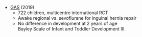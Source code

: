 * [GAS](https://www.thelancet.com/journals/lancet/article/PIIS0140-6736(18)32485-1/fulltext) (2019)
	* 722 children, multicentre international RCT
	* Awake regional vs. sevoflurane for inguinal hernia repair
	* No difference in development at 2 years of age\
	Bayley Scale of Infant and Toddler Development III.